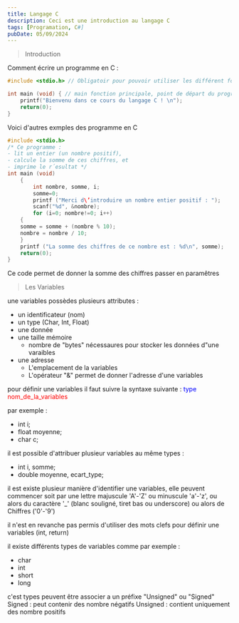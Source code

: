 ```yaml
---
title: Langage C
description: Ceci est une introduction au langage C
tags: [Programation, C#]
pubDate: 05/09/2024
---
```


> Introduction

Comment écrire un programme en C :
```c
#include <stdio.h> // Obligatoir pour pouvoir utiliser les différent fonctions en C

int main (void) { // main fonction principale, point de départ du programme
    printf("Bienvenu dans ce cours du langage C ! \n");
    return(0);
}

```

Voici d'autres exmples des programme en C

```c
#include <stdio.h>
/* Ce programme :
- lit un entier (un nombre positif),
- calcule la somme de ces chiffres, et
- imprime le r´esultat */
int main (void)
    {
        int nombre, somme, i;
        somme=0;
        printf ("Merci d\’introduire un nombre entier positif : ");
        scanf("%d", &nombre);
        for (i=0; nombre!=0; i++)
    {
    somme = somme + (nombre % 10);
    nombre = nombre / 10;
    }
    printf ("La somme des chiffres de ce nombre est : %d\n", somme);
    return(0);
}
```

Ce code permet de donner la somme des chiffres passer en paramêtres


> Les Variables

une variables possèdes plusieurs attributes :
- un identificateur (nom)
- un type (Char, Int, Float)
- une donnée
- une taille mémoire
    - nombre de "bytes" nécessaures pour stocker les données d"une varaibles
- une adresse
    - L'emplacement de la variables
    - L'opérateur "&" permet de donner l'adresse d'une variables

pour définir une variables il faut suivre la syntaxe suivante : 
<span style="color:blue">type</span><span style="color:red"> nom_de_la_variables</span>

par exemple :
  - int i;
  - float moyenne;
  - char c;

il est possible d'attribuer plusieur variables au même types :
- int i, somme;
- double moyenne, ecart_type;

il est existe plusieur manière d'identifier une variables, elle peuvent commencer soit par une lettre majuscule 'A'-'Z' ou minuscule 'a'-'z', ou alors du caractère '_' (blanc souligné, tiret bas ou underscore) ou alors de Chiffres ('0'-'9')

il n'est en revanche pas permis d'utiliser des mots clefs pour définir une variables (int, return)

il existe différents types de variables comme par exemple :
- char
- int
- short
- long

c'est types peuvent être associer a un préfixe "Unsigned" ou "Signed"
Signed : peut contenir des nombre négatifs
Unsigned : contient uniquement des nombre positifs
